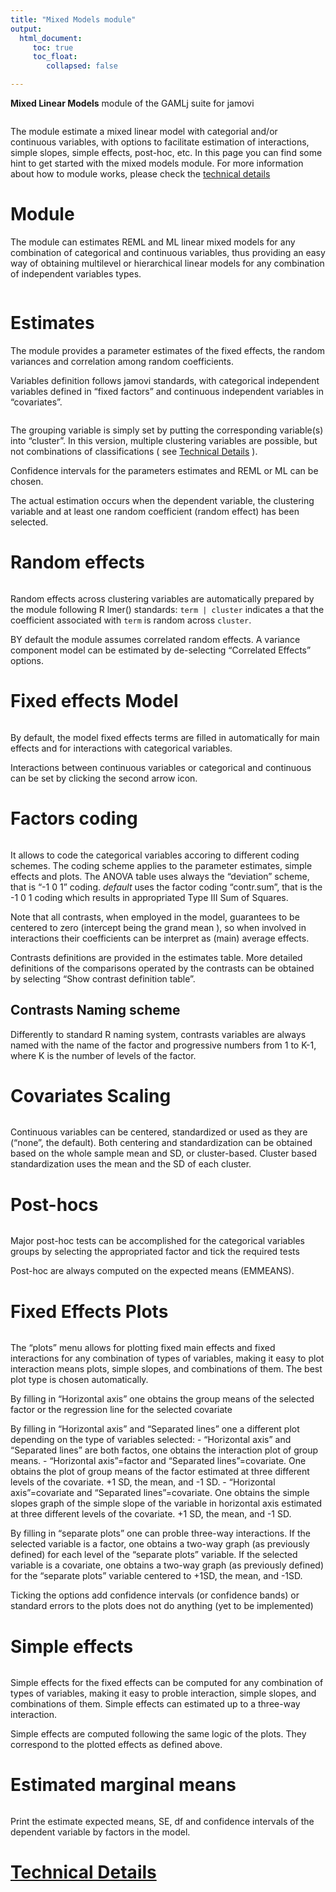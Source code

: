 ```yaml
---
title: "Mixed Models module"
output: 
  html_document:
     toc: true
     toc_float:
        collapsed: false

---
```



**Mixed Linear Models** module of the GAMLj suite for jamovi

<img src="mixed/i1.png" class="img-responsive" alt="">

The module estimate a mixed linear model with categorial and/or continuous variables, with options to facilitate estimation of interactions, simple slopes, simple effects, post-hoc, etc. In this page you can find some hint to get started with the mixed models module. For more information about how to module works, please check the [technical details](mixed_specs.html)
 

# Module
The module can estimates REML and ML linear mixed models for any combination of categorical and continuous variables, thus providing an easy way of obtaining multilevel or hierarchical linear models for any combination of independent variables types.

<img src="mixed/i2.png" class="img-responsive" alt="">


# Estimates
The module provides a parameter estimates of the fixed effects, the random variances and correlation among random coefficients.

Variables definition follows jamovi standards, with categorical independent variables defined in "fixed factors" and continuous independent variables in "covariates".

<img src="mixed/variables.png" class="img-responsive" alt="">


The grouping variable is simply set by putting the corresponding variable(s) into "cluster". In this version, multiple clustering variables are possible, but not combinations of classifications ( see [Technical Details](mixed_specs.html) ). 

Confidence intervals for the parameters estimates and  REML or ML can be chosen.

The actual estimation occurs when the dependent variable, the clustering variable and at least one random coefficient (random effect) has been selected.

# Random effects

<img src="mixed/i4.png" class="img-responsive" alt="">

Random effects across clustering variables are automatically prepared by the module following R lmer() standards: `term | cluster` indicates a that the coefficient associated with `term` is random across `cluster`. 

BY default the module assumes correlated random effects. A variance component model can be estimated by de-selecting "Correlated Effects" options.

# Fixed effects Model 
<img src="mixed/i3.png" class="img-responsive" alt="">

By default, the model fixed effects terms are filled in automatically for main effects and for interactions with categorical variables. 

Interactions between continuous variables or categorical and continuous can be set by clicking the second arrow icon.

# Factors coding
<img src="mixed/i5.png" class="img-responsive" alt="">

It allows to code the categorical variables accoring to different coding schemes. The coding scheme applies to the parameter estimates, simple effects and plots. The ANOVA table uses always the "deviation" scheme, that is "-1 0 1" coding. _default_ uses the factor coding "contr.sum", that is the -1 0 1 coding which results in appropriated Type III Sum of Squares.

Note that all contrasts, when employed in the model, guarantees to be centered to zero (intercept being the grand mean ), so when involved in interactions their coefficients can be interpret as (main) average effects.

Contrasts definitions are provided in the estimates table. More detailed definitions of the comparisons operated by the contrasts can be obtained by selecting "Show contrast definition table". 

## Contrasts Naming scheme

Differently to standard R naming system, contrasts variables are always named with the name of the factor and progressive numbers from 1 to K-1, where K is the number of levels of the factor.

# Covariates Scaling
<img src="mixed/i6.png" class="img-responsive" alt="">

Continuous variables can be centered, standardized or used as they are ("none", the default). Both centering and standardization can be obtained based on the whole sample mean and SD, or cluster-based. Cluster based standardization uses the mean and the SD of each cluster.


# Post-hocs
<img src="mixed/i8a.png" class="img-responsive" alt="">

Major post-hoc tests can be accomplished for the categorical variables groups by selecting the appropriated factor and tick the required tests

Post-hoc are always computed on the expected means (EMMEANS). 

# Fixed Effects Plots

<img src="mixed/i7.png" class="img-responsive" alt="">

The "plots" menu allows for plotting  fixed main effects and fixed interactions for any combination of types of variables, 
making it easy to plot interaction means plots, simple slopes, and combinations of them. The best plot type is chosen automatically.

By filling in "Horizontal axis" one obtains the group means of the selected factor or the regression line for the selected covariate

By filling in "Horizontal axis" and "Separated lines" one a different plot depending on the type of variables selected:
  - "Horizontal axis" and "Separated lines" are both factos, one obtains the interaction plot of group means.
  - "Horizontal axis"=factor and "Separated lines"=covariate. One obtains the plot of group means of the factor estimated at three different levels of the covariate. +1 SD, the mean, and -1 SD.
  - "Horizontal axis"=covariate and "Separated lines"=covariate. One obtains the simple slopes graph of the simple slope of the variable in horizontal axis estimated at three different levels of the covariate. +1 SD, the mean, and -1 SD.
  
By filling in "separate plots" one can proble three-way interactions. If the selected variable is a factor, one obtains a two-way graph (as previously defined) for each level of the "separate plots" variable. If the selected variable is a covariate, one obtains a two-way graph (as previously defined) for the "separate plots" variable centered to +1SD, the mean, and -1SD.

Ticking the options add confidence intervals (or confidence bands) or standard errors to the plots does not do anything (yet to be implemented)

# Simple effects

<img src="mixed/ai8.png" class="img-responsive" alt="">

Simple effects for the fixed effects can be computed for any combination of types of variables, 
making it easy to proble interaction, simple slopes, and combinations of them. 
Simple effects can estimated  up to a three-way interaction.

Simple effects are computed following the same logic of the plots. They correspond to the plotted effects as defined above.

# Estimated marginal means

<img src="mixed/i9.png" class="img-responsive" alt="">

Print the estimate expected means, SE, df and confidence intervals of the dependent variable by factors in the model.



# [Technical Details](mixed_specs.html)
